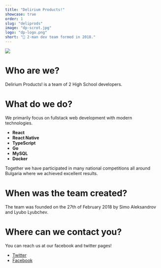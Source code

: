 ```yaml
---
title: "Delirium Products!"
showcase: true
order: 1
slug: "deliprods"
image: "dp-scrot.jpg"
logo: "dp-logo.png"
short: "🍫 2-man dev team formed in 2018."
---
```


![](/dp-scrot.jpg)

# Who are we?

Delirium Products! is a team of 2 High School developers.

# What do we do?

We primarily focus on fullstack web development with modern technologies.

- **React**
- **React Native**
- **TypeScript**
- **Go**
- **MySQL**
- **Docker**

Together we have participated in many national competitions all around Bulgaria where we achieved excellent results.

# When was the team created?

The team was founded on the 27th of February 2018 by Simo Aleksandrov and Lyubo Lyubchev.

# Where can we contact you?

You can reach us at our facebook and twitter pages!

- [Twitter](https://twitter.com/deliprods)
- [Facebook](https://facebook.com/deliriumproducts)
